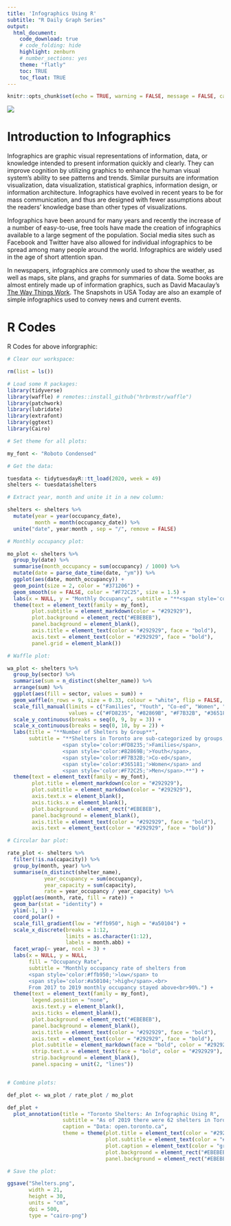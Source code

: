 ---
title: 'Infographics Using R'
subtitle: "R Daily Graph Series"
output:
  html_document: 
    code_download: true
    # code_folding: hide
    highlight: zenburn
    # number_sections: yes
    theme: "flatly"
    toc: TRUE
    toc_float: TRUE
---

```{r setup,include=FALSE}
knitr::opts_chunk$set(echo = TRUE, warning = FALSE, message = FALSE, cache = TRUE)

```


![](C:/Users/Admin/Documents/Shelters.png)

# Introduction to Infographics

Infographics are graphic visual representations of information, data, or knowledge intended to present information quickly and clearly. They can improve cognition by utilizing graphics to enhance the human visual system's ability to see patterns and trends. Similar pursuits are information visualization, data visualization, statistical graphics, information design, or information architecture. Infographics have evolved in recent years to be for mass communication, and thus are designed with fewer assumptions about the readers' knowledge base than other types of visualizations.

Infographics have been around for many years and recently the increase of a number of easy-to-use, free tools have made the creation of infographics available to a large segment of the population. Social media sites such as Facebook and Twitter have also allowed for individual infographics to be spread among many people around the world. Infographics are widely used in the age of short attention span.

In newspapers, infographics are commonly used to show the weather, as well as maps, site plans, and graphs for summaries of data. Some books are almost entirely made up of information graphics, such as David Macaulay's [The Way Things Work](https://www.amazon.com/Way-Things-Work-Now/dp/0544824385/ref=sr_1_1?dchild=1&keywords=The+Way+Things+Work&qid=1607590748&sr=8-1). The Snapshots in USA Today are also an example of simple infographics used to convey news and current events.

# R Codes

R Codes for above inforgraphic: 

```{r, eval=FALSE}
# Clear our workspace: 

rm(list = ls())

# Load some R packages: 
library(tidyverse)
library(waffle) # remotes::install_github("hrbrmstr/waffle")
library(patchwork)
library(lubridate)
library(extrafont)
library(ggtext)
library(Cairo)

# Set theme for all plots: 

my_font <- "Roboto Condensed"

# Get the data: 

tuesdata <- tidytuesdayR::tt_load(2020, week = 49)
shelters <- tuesdata$shelters

# Extract year, month and unite it in a new column: 

shelters <- shelters %>% 
  mutate(year = year(occupancy_date),
         month = month(occupancy_date)) %>%
  unite("date", year:month , sep = "/", remove = FALSE) 

# Monthly occupancy plot: 

mo_plot <- shelters %>% 
  group_by(date) %>% 
  summarise(month_occupancy = sum(occupancy) / 1000) %>% 
  mutate(date = parse_date_time(date, "ym")) %>% 
  ggplot(aes(date, month_occupancy)) +
  geom_point(size = 2, color = "#371206") +
  geom_smooth(se = FALSE, color = "#F72C25", size = 1.5) +   
  labs(x = NULL, y = "Monthly Occupancy", subtitle = "**<span style='color:#F72C25;font-size:60px;'>50%</span><br>increase in monthly shelter occupancy<br>from Jan 2017 to Dec 2019.**") +
  theme(text = element_text(family = my_font), 
        plot.subtitle = element_markdown(color = "#292929"),
        plot.background = element_rect("#EBEBEB"),
        panel.background = element_blank(),
        axis.title = element_text(color = "#292929", face = "bold"),
        axis.text = element_text(color = "#292929", face = "bold"),
        panel.grid = element_blank()) 

# Waffle plot: 

wa_plot <- shelters %>% 
  group_by(sector) %>% 
  summarise(sum = n_distinct(shelter_name)) %>% 
  arrange(sum) %>% 
  ggplot(aes(fill = sector, values = sum)) +
  geom_waffle(n_rows = 9, size = 0.33, colour = "white", flip = FALSE, show.legend = FALSE) +
  scale_fill_manual(limits = c("Families", "Youth", "Co-ed", "Women", "Men"),
                    values = c("#FD8235", "#82869B", "#F7B32B", "#365181", "#F72C25")) +
  scale_y_continuous(breaks = seq(0, 9, by = 3)) +
  scale_x_continuous(breaks = seq(0, 10, by = 2)) +
  labs(title = "**Number of Shelters by Group**", 
       subtitle = "**Shelters in Toronto are sub-categorized by groups, these are:<br>
                  <span style='color:#FD8235;'>Families</span>,
                  <span style='color:#82869B;'>Youth</span>,
                  <span style='color:#F7B32B;'>Co-ed</span>,
                  <span style='color:#365181;'>Women</span> and
                  <span style='color:#F72C25;'>Men</span>.**") +
  theme(text = element_text(family = my_font), 
        plot.title = element_markdown(color = "#292929"), 
        plot.subtitle = element_markdown(color = "#292929"),
        axis.text.x = element_blank(),
        axis.ticks.x = element_blank(),
        plot.background = element_rect("#EBEBEB"),
        panel.background = element_blank(),
        axis.title = element_text(color = "#292929", face = "bold"),
        axis.text = element_text(color = "#292929", face = "bold")) 

# Circular bar plot: 

rate_plot <- shelters %>% 
  filter(!is.na(capacity)) %>% 
  group_by(month, year) %>% 
  summarise(n_distinct(shelter_name),
            year_occupancy = sum(occupancy), 
            year_capacity = sum(capacity),
            rate = year_occupancy / year_capacity) %>% 
  ggplot(aes(month, rate, fill = rate)) + 
  geom_bar(stat = "identity") +
  ylim(-1, 1) +
  coord_polar() +
  scale_fill_gradient(low = "#ffb950", high = "#a50104") +
  scale_x_discrete(breaks = 1:12, 
                   limits = as.character(1:12),
                   labels = month.abb) +
  facet_wrap(~ year, ncol = 3) +
  labs(x = NULL, y = NULL, 
       fill = "Occupancy Rate", 
       subtitle = "Monthly occupancy rate of shelters from
       <span style='color:#ffb950;'>low</span> to
       <span style='color:#a50104;'>high</span>.<br>
       From 2017 to 2019 monthly occupancy stayed above<br>90%.") +
  theme(text = element_text(family = my_font), 
        legend.position = "none",
        axis.text.y = element_blank(),
        axis.ticks = element_blank(),
        plot.background = element_rect("#EBEBEB"),
        panel.background = element_blank(),
        axis.title = element_text(color = "#292929", face = "bold"),
        axis.text = element_text(color = "#292929", face = "bold"),
        plot.subtitle = element_markdown(face = "bold", color = "#292929"),
        strip.text.x = element_text(face = "bold", color = "#292929"),
        strip.background = element_blank(),
        panel.spacing = unit(2, "lines")) 


# Combine plots: 

def_plot <- wa_plot / rate_plot / mo_plot

def_plot +
  plot_annotation(title = "Toronto Shelters: An Infographic Using R",
                  subtitle = "As of 2019 there were 62 shelters in Toronto.",
                  caption = "Data: open.toronto.ca", 
                  theme = theme(plot.title = element_text(color = "#292929", size = 22, face = "bold", family = my_font),
                                plot.subtitle = element_text(color = "#292929", size = 14, family = my_font),
                                plot.caption = element_text(color = "grey50", face = "bold.italic", family = my_font),
                                plot.background = element_rect("#EBEBEB"),
                                panel.background = element_rect("#EBEBEB")))

# Save the plot: 

ggsave("Shelters.png",
       width = 21,
       height = 30,
       units = "cm",
       dpi = 500,
       type = "cairo-png")

```

